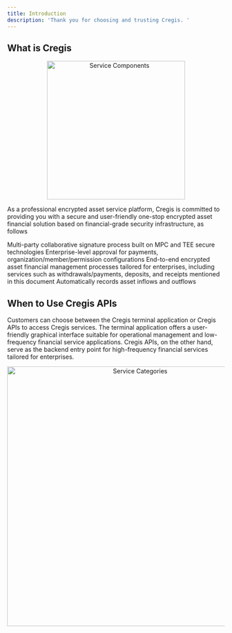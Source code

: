 ```yaml
---
title: Introduction
description: 'Thank you for choosing and trusting Cregis. '
---
```


## What is Cregis
<p align="center">
<img
  src="/images/overview01.png"
  alt="Service Components" width="320" height="auto"
/>
</p>

As a professional encrypted asset service platform, Cregis is committed to providing you with a secure and user-friendly one-stop encrypted asset financial solution based on financial-grade security infrastructure, as follows

<CardGroup cols={2}>
  <Card
    title="Reliable Security Facilities"
    icon="palette"
  >
    Multi-party collaborative signature process built on MPC and TEE secure technologies
  </Card>
  <Card
    title="Flexible Operation and Maintenance Measures"
    icon="code"
  >
    Enterprise-level approval for payments, organization/member/permission configurations
  </Card>
  <Card
    title="Rich Asset Services"
    icon="screwdriver-wrench"
  >
    End-to-end encrypted asset financial management processes tailored for enterprises, including services such as withdrawals/payments, deposits, and receipts mentioned in this document
  </Card>
  <Card
    title="Automated Financial Accounting"
    icon="stars"
  >
    Automatically records asset inflows and outflows
  </Card>
</CardGroup>

## When to Use Cregis APIs

Customers can choose between the Cregis terminal application or Cregis APIs to access Cregis services. The terminal application offers a user-friendly graphical interface suitable for operational management and low-frequency financial service applications. Cregis APIs, on the other hand, serve as the backend entry point for high-frequency financial services tailored for enterprises.

<p align="center">
<img alt="Service Categories" src="/images/overview02.png" alt="" width="600" height="auto"/>
</p>